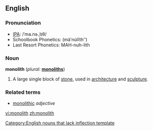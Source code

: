 ==English==
===Pronunciation===
*[[IPA]]: /ˈma.nə.ˌlɪθ/
*Schoolbook Phonetics: (mäʹnu̇lĭthʺ)
*Last Resort Phonetics: MAH-nuh-lith
===Noun===
'''monolith''' (''plural:'' '''[[monoliths]]''')
#A large single block of [[stone]], used in [[architecture]] and [[sculpture]].
===Related terms===
* [[monolithic]] ''adjective''

[[Category:English nouns that lack inflection template]]

[[vi:monolith]]
[[zh:monolith]]